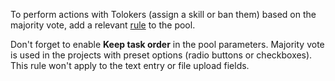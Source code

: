 <Cut title="What output format do I use for the review results to filter out mismatching Tolokers based on the “Majority vote”?">

To perform actions with Tolokers (assign a skill or ban them) based on the majority vote, add a relevant [rule](/docs/guide/mvote) to the pool.

Don't forget to enable **Keep task order** in the pool parameters. Majority vote is used in the projects with preset options (radio buttons or checkboxes). This rule won't apply to the text entry or file upload fields.

</Cut>
